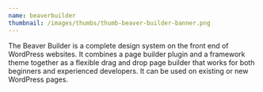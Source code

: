 ```yaml
---
name: beaverbuilder
thumbnail: /images/thumbs/thumb-beaver-builder-banner.png
---
```


The Beaver Builder is a complete design system on the front end of WordPress websites. It combines a page builder plugin and a framework theme together as a flexible drag and drop page builder that works for both beginners and experienced developers. It can be used on existing or new WordPress pages.
